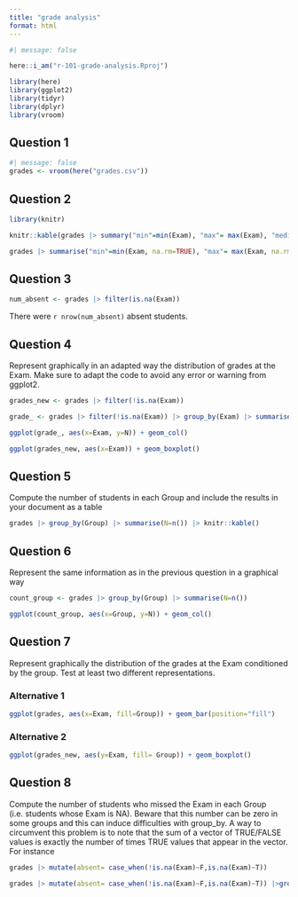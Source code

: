 ```yaml
---
title: "grade analysis"
format: html
---
```

```r
#| message: false

here::i_am("r-101-grade-analysis.Rproj")

library(here)
library(ggplot2)
library(tidyr)
library(dplyr)
library(vroom)
```

## Question 1

```r
#| message: false
grades <- vroom(here("grades.csv"))
```

## Question 2
```r
library(knitr)
```


```r
knitr::kable(grades |> summary("min"=min(Exam), "max"= max(Exam), "median"= median(Exam), "mean"= mean(Exam)))
```
```r
grades |> summarise("min"=min(Exam, na.rm=TRUE), "max"= max(Exam, na.rm=TRUE), "median"= median(Exam, na.rm=TRUE), "mean"= mean(Exam, na.rm=TRUE)) |> knitr::kable()
```
## Question 3

```r
num_absent <- grades |> filter(is.na(Exam))
```

There were  `r nrow(num_absent)` absent students. 

## Question 4
Represent graphically in an adapted way the distribution of grades at the Exam. Make sure to adapt the code to avoid any error or warning from ggplot2.

```r
grades_new <- grades |> filter(!is.na(Exam))
```
```r
grade_ <- grades |> filter(!is.na(Exam)) |> group_by(Exam) |> summarise(N=n())
```

```r
ggplot(grade_, aes(x=Exam, y=N)) + geom_col()
```
```r
ggplot(grades_new, aes(x=Exam)) + geom_boxplot()
```
## Question 5

Compute the number of students in each Group and include the results in your document as a table

```r
grades |> group_by(Group) |> summarise(N=n()) |> knitr::kable()
```
## Question 6

Represent the same information as in the previous question in a graphical way
```r
count_group <- grades |> group_by(Group) |> summarise(N=n())
```

```r
ggplot(count_group, aes(x=Group, y=N)) + geom_col()
```

## Question 7

Represent graphically the distribution of the grades at the Exam conditioned by the group. Test at least two different representations.

### Alternative 1
```r
ggplot(grades, aes(x=Exam, fill=Group)) + geom_bar(position="fill")
```
### Alternative 2

```r
ggplot(grades_new, aes(y=Exam, fill= Group)) + geom_boxplot()
```
## Question 8

Compute the number of students who missed the Exam in each Group (i.e. students whose Exam is NA). Beware that this number can be zero in some groups and this can induce difficulties with
group_by. A way to circumvent this problem is to note that the sum of a vector of TRUE/FALSE values
is exactly the number of times TRUE values that appear in the vector. For instance

```r
grades |> mutate(absent= case_when(!is.na(Exam)~F,is.na(Exam)~T))
```
```r
grades |> mutate(absent= case_when(!is.na(Exam)~F,is.na(Exam)~T)) |>group_by(Group) |> summarise(sum= sum(absent))
```

